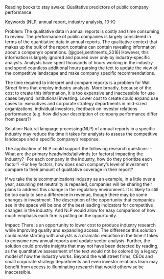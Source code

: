 Reading books to stay awake: Qualitative predictors of public company performance

Keywords {NLP, annual report, industry analysis, 10-K}

Problem: The qualitative data in annual reports is costly and time consuming to review. The performance of public companies is largely considered in terms of the quantitative data in annual reports. The qualitative context that makes up the bulk of the report contains can contain revealing information about a company's operations. [@goel_sentiments_2016] However, this information is largely ignored and poured over only by industry-specific analysts. Analysts have spent thousands of hours working in the industry and spend countless additional hours parsing the text to update the view of the competitive landscape and make company specific recommendations.

The time required to interpret and compare reports is a problem for Wall Street firms that employ industry analysts. More broadly, because of the cost to create this information, it is too expensive and inaccessible for use cases beyond institutional investing. Lower cost to create could expand use cases to: executives and corporate strategy departments in mid-sized organizations, individual investors, feedback on investor relations performance (e.g. how did your description of company performance differ from peers?)  

Solution: Natural language processing(NLP) of annual reports in a specific industry may reduce the time it takes for analysts to assess the competitive landscape and a specific company’s response.

The application of NLP could support the following research questions: -What are the primary headwinds/tailwinds (or factors) impacting the industry? -For each company in the industry, how do they prioritize each factor? -For key factors, how does each company’s level of investment compare to their amount of qualitative coverage in their report?

If we take the telecommunications industry as an example, in a little over a year, assuming net neutrality is repealed, companies will be sharing their plans to address this change in the regulatory environment. It is likely to still be too early to see a difference in revenue, though there may be some changes in investment. The description of the opportunity that companies see in the space will be one of the best leading indicators for competitive changes in the industry. And NLP would allow for easy comparison of how much emphasis each firm is putting on the opportunity.

Impact: There is an opportunity to lower cost to produce industry research while improving quality and expanding access. The difference this solution could make starting with analysts is a dramatic reduction in the time it takes to consume new annual reports and update sector analysis. Further, the solution could provide insights that may not have been detected by reading, as the quantitative assessment of the text would not be colored by a legacy model of how the industry works. Beyond the wall street firms, CEOs and small corporate strategy departments and even investor relations team may benefit from access to illuminating research that would otherwise be inaccessible.
